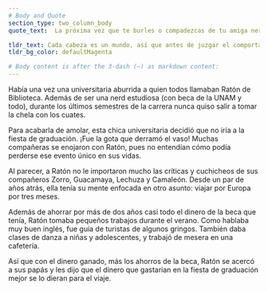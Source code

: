 ```yaml
---
# Body and Quote
section_type: two_column_body
quote_text:  La próxima vez que te burles o compadezcas de tu amiga nerd que no quiere ir a tomar la ‘chela’ contigo, mejor pregúntale por qué. Podrías estar dejando pasar un gran plan para viajar.

tldr_text: Cada cabeza es un mundo, así que antes de juzgar el comportamiento de otros, reconoce cualquier razón que tengan para argumentar, son válidas y que tal vez, sean más interesantes que tu propio comportamiento.
tldr_bg_color: defaultMagenta

# Body content is after the 3-dash (—) as markdown content:
---
```

Había una vez una universitaria aburrida a quien todos llamaban Ratón de Biblioteca. Además de ser una nerd estudiosa (con beca de la UNAM y todo), durante los últimos semestres de la carrera nunca quiso salir a tomar la chela con los cuates. 

Para acabarla de amolar, esta chica universitaria decidió que no iría a la fiesta de graduación. ¡Fue la gota que derramó el vaso! Muchas compañeras se enojaron con Ratón, pues no entendían cómo podía perderse ese evento único en sus vidas.

Al parecer, a Ratón no le importaron mucho las críticas y cuchicheos de sus compañeros Zorro, Guacamaya, Lechuza y Camaleón. Desde un par de años atrás, ella tenía su mente enfocada en otro asunto: viajar por Europa por tres meses.

Además de ahorrar por más de dos años casi todo el dinero de la beca que tenía, Ratón tomaba pequeños trabajos durante el verano. Como hablaba muy buen inglés, fue guía de turistas de algunos gringos. También daba clases de danza a niñas y adolescentes, y trabajó de mesera en una cafetería. 

Así que con el dinero ganado, más los ahorros de la beca, Ratón se acercó a sus papás y les dijo que el dinero que gastarían en la fiesta de graduación mejor se lo dieran para el viaje.